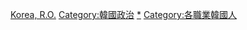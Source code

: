 {{Commonscat|Politicians of South Korea}}

[[Category:亚洲各国政治人物|Korea, R.O.]]
[[Category:韓國政治|Category:韓國政治]]
[[Category:朝鮮半島政治人物|*]]
[[Category:各職業韓國人|Category:各職業韓國人]]